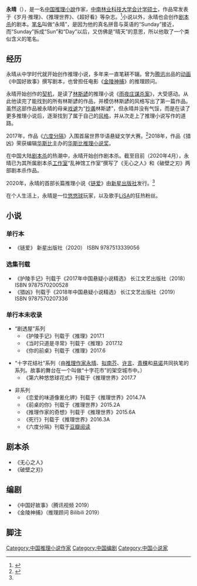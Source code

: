 {{blpsources|time=2020-12-01}}
{{Infobox writer
| 姓名     = 永晴
| 出生     = {{bya|1995}}
| 出生地點 = 
| 現居地   = {{PRC}}
| 職業     = [[作家|作家]]、[[编剧|编剧]]
| 語言     = [[汉语|汉语]]
| 國籍     = {{PRC}}
| 民族     = [[汉族|汉族]]
| 教育程度 = [[MPAcc|MPAcc]]
| 母校     = [[中南林业科技大学|中南林业科技大学]]
| 體裁     = [[推理小说|推理小说]]、[[剧本杀|剧本杀]]
| 文學運動 = [[本格推理|本格推理]]
| 創作時期 = 2010年至今
| 代表作   = 《[[链爱|链爱]]》（2020）
| 受影响于   = [[林斯諺|林斯諺]]
| 獎項     = 《六度分隔》首届[[世界华语悬疑文学大赛|世界华语悬疑文学大赛]] 入围<br>《猎凶》首届[[华斯比推理小说奖|华斯比推理小说奖]] 获奖
}}

'''永晴'''（{{bd|1995年}}），是一名[[中国|中国]][[推理小說|推理小說]]作家，[[中南林业科技大学|中南林业科技大学]][[会计学硕士|会计学硕士]]，作品常发表于《岁月·推理》、《推理世界》、《超好看》等杂志。<ref name=' dut'>{{cite news |author1=刘莉 |title=荐书 《链爱》：作家永晴带来都市犯罪与本格解谜的双重盛宴 |url=https://www.dutenews.com/p/700160.html |accessdate=2021-04-03 |work=深圳晚报 |date=2020-07-22}}</ref>小说以外，永晴也会创作[[剧本杀|剧本杀]]的剧本。[[笔名|笔名]]叫做“永晴”，是因为他的真名拼音与英语的“Sunday”接近，而“Sunday”拆成“Sun”和“Day”以后，又仿佛是“晴天”的意思，所以他取了一个类似含义的笔名。

== 经历 ==
永晴从中学时代就开始创作推理小说，多年来一直笔耕不辍。曾为[[腾讯|腾讯]]出品的[[动画|动画]]《中国好故事》撰写剧本，也曾担任电影《[[金陵神捕|金陵神捕]]》的推理顾问。

永晴开始创作的[[契机|契机]]，是读了[[林斯諺|林斯諺]]的推理小说《[[雨夜庄谋杀案|雨夜庄谋杀案]]》，大受感动。从此他读完了能找到的所有林斯諺的作品，并模仿林斯諺的风格写出了第一篇作品。虽然这部作品被永晴的母亲[[戏谑|戏谑]]为“[[抄袭|抄袭]]林斯諺”，但永晴并没有气馁，而是在读了更多推理小说后，逐渐找到了属于自己的[[风格|风格]]，并从次走上了推理小说写作的道路。

2017年，作品《[[六度分隔|六度分隔]]》入围首届世界华语悬疑文学大赛。<ref>{{cite news |author1=悬疑人 |title=首届世界华语悬疑文学大赛入围作品名单 |url=http://www.chinawriter.com.cn/n1/2017/0616/c404079-29345150.html |accessdate=2021-04-03 |work=中国作家网 |date=2017-06-16}}</ref>2018年，作品《猎凶》荣获编辑[[华斯比|华斯比]]主办的[[华斯比推理小说奖|华斯比推理小说奖]]。

在中国大陆[[剧本杀|剧本杀]]的热潮中，永晴开始创作剧本杀。截至目前（2020年4月），永晴已为其所属剧本杀[[工作室|工作室]]“乱神馆工作室”撰写了《无心之人》和《破壁之刃》两部剧本杀作品。

2020年，永晴的首部长篇推理小说《[[链爱|链爱]]》由[[新星出版社|新星出版社]]发行。<ref name=' dut' />

在个人生活上，永晴是一位[[悠悠球|悠悠球]]玩家，以及歌手[[LiSA|LiSA]]的狂热粉丝。

== 小说 ==
=== 单行本 ===
*《链爱》 新星出版社（2020） ISBN 9787513339056
=== 选集刊载 ===
*《护陵手记》刊载于《2017年中国悬疑小说精选》 长江文艺出版社（2018） ISBN 9787570200528
*《猎凶》刊载于《2018年中国悬疑小说精选》 长江文艺出版社（2019） ISBN 9787570207336
=== 单行本未收录 ===
*“剧透屋”系列
**《护陵手记》刊载于《推理》2017.1
**《当时只道是寻常》刊载于《推理》2017.12
**《你的前桌》刊载于《推理》2017.6

*“十字花结社”系列（由[[推理作家|推理作家]][[永晴|永晴]]、[[拟南芥_(推理作家)|拟南芥]]、[[许言|许言]]、[[青稞_(推理作家)|青稞]]和[[易诺|易诺]]共同执笔的系列。故事的舞台在一个叫做“十字花市”的架空城市中。）
**《第六种悠悠球花式》刊载于《推理世界》2017.7

*非系列
**《恋爱的味道像氰化钾》刊载于《推理世界》2014.7A
**《前桌的你》刊载于《推理世界》2015.2A
**《推理作家的奇想》刊载于《推理世界》2015.6A
**《死行》刊载于《推理世界》2016.3A
**《六度分隔》刊载于[[豆瓣阅读|豆瓣阅读]]

== 剧本杀 ==
*《无心之人》
*《破壁之刃》

== 编剧 ==
*《中国好故事》（腾讯视频 2019）
*《金陵神捕》（推理顾问 Bilibili 2019）

==脚注==
{{Reflist}}

{{normdaten}}
{{DEFAULTSORT:}}
[[Category:中国推理小说作家|Category:中国推理小说作家]]
[[Category:中国编剧|Category:中国编剧]]
[[Category:中国小说家|Category:中国小说家]]